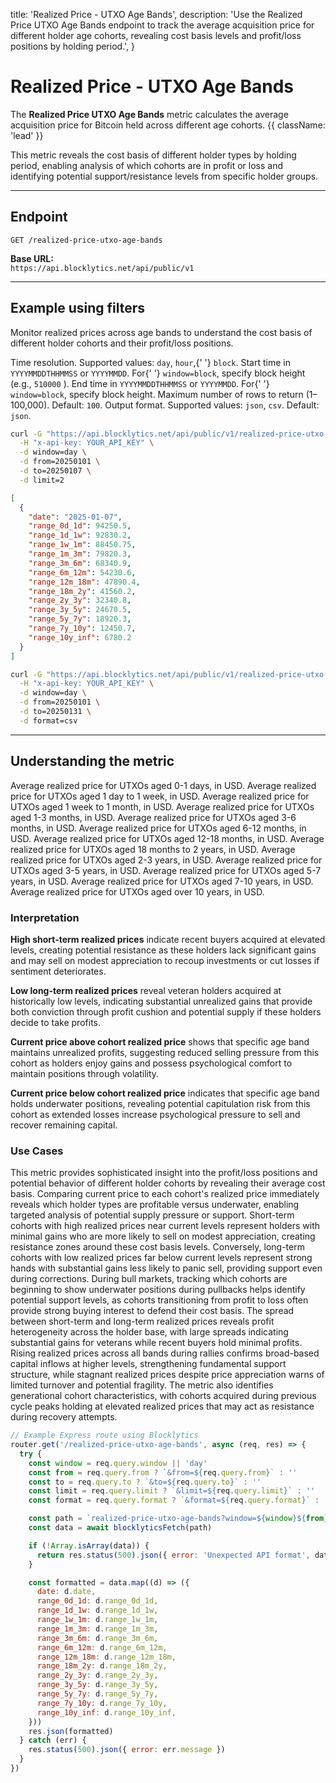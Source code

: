   title: 'Realized Price - UTXO Age Bands',
  description:
    'Use the Realized Price UTXO Age Bands endpoint to track the average acquisition price for different holder age cohorts, revealing cost basis levels and profit/loss positions by holding period.',
}

# Realized Price - UTXO Age Bands

The **Realized Price UTXO Age Bands** metric calculates the average acquisition price for Bitcoin held across different age cohorts. {{ className: 'lead' }}

This metric reveals the cost basis of different holder types by holding period, enabling analysis of which cohorts are in profit or loss and identifying potential support/resistance levels from specific holder groups.

---

## Endpoint

`GET /realized-price-utxo-age-bands`

**Base URL:**  
`https://api.blocklytics.net/api/public/v1`

---

## Example using filters

<Row>
  <Col>

Monitor realized prices across age bands to understand the cost basis of different holder cohorts and their profit/loss positions.

<Properties>
  <Property name="window" type="string">
    Time resolution. Supported values: <code>day</code>, <code>hour</code>,{' '}
    <code>block</code>.
  </Property>
  <Property name="from" type="string">
    Start time in <code>YYYYMMDDTHHMMSS</code> or <code>YYYYMMDD</code>. For{' '}
    <code>window=block</code>, specify block height (e.g., <code>510000</code>
    ).
  </Property>
  <Property name="to" type="string">
    End time in <code>YYYYMMDDTHHMMSS</code> or <code>YYYYMMDD</code>. For{' '}
    <code>window=block</code>, specify block height.
  </Property>
  <Property name="limit" type="integer">
    Maximum number of rows to return (1–100,000). Default: <code>100</code>.
  </Property>
  <Property name="format" type="string">
    Output format. Supported values: <code>json</code>, <code>csv</code>.
    Default: <code>json</code>.
  </Property>
</Properties>

  </Col>
  <Col>

```bash {title="Requesting Realized Price UTXO Age Bands data"}
curl -G "https://api.blocklytics.net/api/public/v1/realized-price-utxo-age-bands" \
  -H "x-api-key: YOUR_API_KEY" \
  -d window=day \
  -d from=20250101 \
  -d to=20250107 \
  -d limit=2
```

```json {title="Sample JSON response"}
[
  {
    "date": "2025-01-07",
    "range_0d_1d": 94250.5,
    "range_1d_1w": 92830.2,
    "range_1w_1m": 88450.75,
    "range_1m_3m": 79820.3,
    "range_3m_6m": 68340.9,
    "range_6m_12m": 54230.6,
    "range_12m_18m": 47890.4,
    "range_18m_2y": 41560.2,
    "range_2y_3y": 32340.8,
    "range_3y_5y": 24670.5,
    "range_5y_7y": 18920.3,
    "range_7y_10y": 12450.7,
    "range_10y_inf": 6780.2
  }
]
```

```bash {title="Exporting as CSV"}
curl -G "https://api.blocklytics.net/api/public/v1/realized-price-utxo-age-bands" \
  -H "x-api-key: YOUR_API_KEY" \
  -d window=day \
  -d from=20250101 \
  -d to=20250131 \
  -d format=csv
```

  </Col>
</Row>

---

## Understanding the metric

<Row>
  <Col>

<Properties>
  <Property name="range_0d_1d" type="number">
    Average realized price for UTXOs aged 0-1 days, in USD.
  </Property>
  <Property name="range_1d_1w" type="number">
    Average realized price for UTXOs aged 1 day to 1 week, in USD.
  </Property>
  <Property name="range_1w_1m" type="number">
    Average realized price for UTXOs aged 1 week to 1 month, in USD.
  </Property>
  <Property name="range_1m_3m" type="number">
    Average realized price for UTXOs aged 1-3 months, in USD.
  </Property>
  <Property name="range_3m_6m" type="number">
    Average realized price for UTXOs aged 3-6 months, in USD.
  </Property>
  <Property name="range_6m_12m" type="number">
    Average realized price for UTXOs aged 6-12 months, in USD.
  </Property>
  <Property name="range_12m_18m" type="number">
    Average realized price for UTXOs aged 12-18 months, in USD.
  </Property>
  <Property name="range_18m_2y" type="number">
    Average realized price for UTXOs aged 18 months to 2 years, in USD.
  </Property>
  <Property name="range_2y_3y" type="number">
    Average realized price for UTXOs aged 2-3 years, in USD.
  </Property>
  <Property name="range_3y_5y" type="number">
    Average realized price for UTXOs aged 3-5 years, in USD.
  </Property>
  <Property name="range_5y_7y" type="number">
    Average realized price for UTXOs aged 5-7 years, in USD.
  </Property>
  <Property name="range_7y_10y" type="number">
    Average realized price for UTXOs aged 7-10 years, in USD.
  </Property>
  <Property name="range_10y_inf" type="number">
    Average realized price for UTXOs aged over 10 years, in USD.
  </Property>
</Properties>

### Interpretation

**High short-term realized prices** indicate recent buyers acquired at elevated levels, creating potential resistance as these holders lack significant gains and may sell on modest appreciation to recoup investments or cut losses if sentiment deteriorates.

**Low long-term realized prices** reveal veteran holders acquired at historically low levels, indicating substantial unrealized gains that provide both conviction through profit cushion and potential supply if these holders decide to take profits.

**Current price above cohort realized price** shows that specific age band maintains unrealized profits, suggesting reduced selling pressure from this cohort as holders enjoy gains and possess psychological comfort to maintain positions through volatility.

**Current price below cohort realized price** indicates that specific age band holds underwater positions, revealing potential capitulation risk from this cohort as extended losses increase psychological pressure to sell and recover remaining capital.

### Use Cases

This metric provides sophisticated insight into the profit/loss positions and potential behavior of different holder cohorts by revealing their average cost basis. Comparing current price to each cohort's realized price immediately reveals which holder types are profitable versus underwater, enabling targeted analysis of potential supply pressure or support. Short-term cohorts with high realized prices near current levels represent holders with minimal gains who are more likely to sell on modest appreciation, creating resistance zones around these cost basis levels. Conversely, long-term cohorts with low realized prices far below current levels represent strong hands with substantial gains less likely to panic sell, providing support even during corrections. During bull markets, tracking which cohorts are beginning to show underwater positions during pullbacks helps identify potential support levels, as cohorts transitioning from profit to loss often provide strong buying interest to defend their cost basis. The spread between short-term and long-term realized prices reveals profit heterogeneity across the holder base, with large spreads indicating substantial gains for veterans while recent buyers hold minimal profits. Rising realized prices across all bands during rallies confirms broad-based capital inflows at higher levels, strengthening fundamental support structure, while stagnant realized prices despite price appreciation warns of limited turnover and potential fragility. The metric also identifies generational cohort characteristics, with cohorts acquired during previous cycle peaks holding at elevated realized prices that may act as resistance during recovery attempts.

  </Col>
  <Col>

```js {title="Node.js (Express) example"}
// Example Express route using Blocklytics
router.get('/realized-price-utxo-age-bands', async (req, res) => {
  try {
    const window = req.query.window || 'day'
    const from = req.query.from ? `&from=${req.query.from}` : ''
    const to = req.query.to ? `&to=${req.query.to}` : ''
    const limit = req.query.limit ? `&limit=${req.query.limit}` : ''
    const format = req.query.format ? `&format=${req.query.format}` : ''

    const path = `realized-price-utxo-age-bands?window=${window}${from}${to}${limit}${format}`
    const data = await blocklyticsFetch(path)

    if (!Array.isArray(data)) {
      return res.status(500).json({ error: 'Unexpected API format', data })
    }

    const formatted = data.map((d) => ({
      date: d.date,
      range_0d_1d: d.range_0d_1d,
      range_1d_1w: d.range_1d_1w,
      range_1w_1m: d.range_1w_1m,
      range_1m_3m: d.range_1m_3m,
      range_3m_6m: d.range_3m_6m,
      range_6m_12m: d.range_6m_12m,
      range_12m_18m: d.range_12m_18m,
      range_18m_2y: d.range_18m_2y,
      range_2y_3y: d.range_2y_3y,
      range_3y_5y: d.range_3y_5y,
      range_5y_7y: d.range_5y_7y,
      range_7y_10y: d.range_7y_10y,
      range_10y_inf: d.range_10y_inf,
    }))
    res.json(formatted)
  } catch (err) {
    res.status(500).json({ error: err.message })
  }
})
```

  </Col>
</Row>
